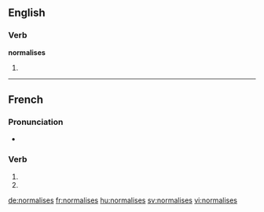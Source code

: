 {{also|normalisés}}
==English==

===Verb===
'''normalises'''

# {{third-person singular of|normalise}}

----

==French==

===Pronunciation===
* {{homophones|normalise|normalisent}}

===Verb===
{{fr-verb-form}}

# {{conjugation of|normaliser||2|s|pres|ind|lang=fr}}
# {{conjugation of|normaliser||2|s|pres|sub|lang=fr}}

[[de:normalises]]
[[fr:normalises]]
[[hu:normalises]]
[[sv:normalises]]
[[vi:normalises]]